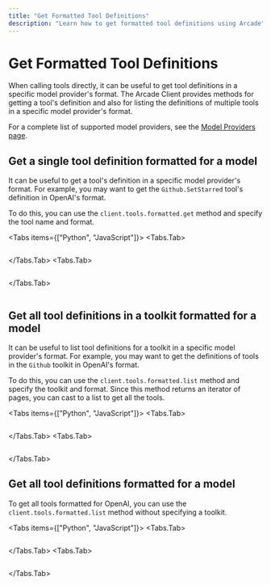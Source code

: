 ```yaml
---
title: "Get Formatted Tool Definitions"
description: "Learn how to get formatted tool definitions using Arcade"
---
```



# Get Formatted Tool Definitions

When calling tools directly, it can be useful to get tool definitions in a specific model provider's format. The Arcade Client provides methods for getting a tool's definition and also for listing the definitions of multiple tools in a specific model provider's format.

For a complete list of supported model providers, see the [Model Providers page](/home/supported-models).

## Get a single tool definition formatted for a model

It can be useful to get a tool's definition in a specific model provider's format. For example, you may want to get the `Github.SetStarred` tool's definition in OpenAI's format.

To do this, you can use the `client.tools.formatted.get` method and specify the tool name and format.

<Tabs items={["Python", "JavaScript"]}>
<Tabs.Tab>
```python file=<rootDir>/examples/code/home/use-tools/get-formatted-tool-definitions/get_openai_formatted_tool.py

```
</Tabs.Tab>
<Tabs.Tab>
```js file=<rootDir>/examples/code/home/use-tools/get-formatted-tool-definitions/get_openai_formatted_tool.js

```

</Tabs.Tab>
</Tabs>

<ToggleContent showText="See output" hideText="Hide output">

```yaml file=<rootDir>/examples/code/home/use-tools/get-formatted-tool-definitions/get_openai_formatted_tool_output.json

```

</ToggleContent>

## Get all tool definitions in a toolkit formatted for a model

It can be useful to list tool definitions for a toolkit in a specific model provider's format. For example, you may want to get the definitions of tools in the `Github` toolkit in OpenAI's format.

To do this, you can use the `client.tools.formatted.list` method and specify the toolkit and format. Since this method returns an iterator of pages, you can cast to a list to get all the tools.

<Tabs items={["Python", "JavaScript"]}>
<Tabs.Tab>
```python file=<rootDir>/examples/code/home/use-tools/get-formatted-tool-definitions/get_openai_formatted_toolkit.py

```
</Tabs.Tab>
<Tabs.Tab>
```js file=<rootDir>/examples/code/home/use-tools/get-formatted-tool-definitions/get_openai_formatted_toolkit.js

```

</Tabs.Tab>
</Tabs>

## Get all tool definitions formatted for a model

To get all tools formatted for OpenAI, you can use the `client.tools.formatted.list` method without specifying a toolkit.

<Tabs items={["Python", "JavaScript"]}>
<Tabs.Tab>
```python file=<rootDir>/examples/code/home/use-tools/get-formatted-tool-definitions/get_openai_formatted_all_tools.py

```
</Tabs.Tab>
<Tabs.Tab>
```js file=<rootDir>/examples/code/home/use-tools/get-formatted-tool-definitions/get_openai_formatted_all_tools.js

```
</Tabs.Tab>
</Tabs>
